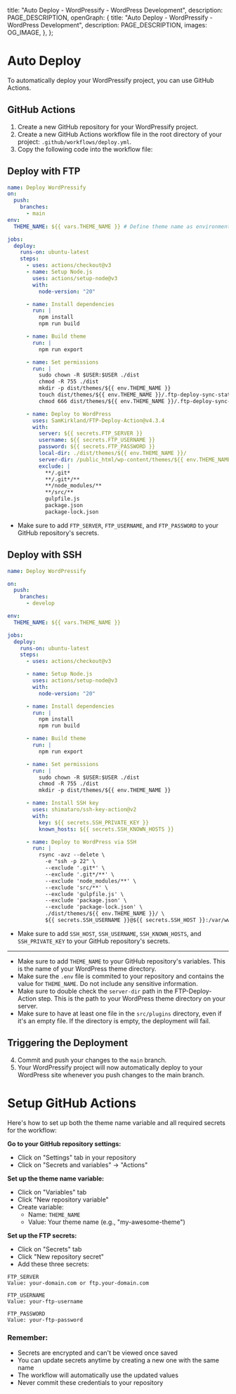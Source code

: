 
  title: "Auto Deploy - WordPressify - WordPress Development",
  description: PAGE_DESCRIPTION,
  openGraph: {
    title: "Auto Deploy - WordPressify - WordPress Development",
    description: PAGE_DESCRIPTION,
    images: OG_IMAGE,
  },
};

# Auto Deploy

To automatically deploy your WordPressify project, you can use GitHub Actions.

## GitHub Actions

1. Create a new GitHub repository for your WordPressify project.
2. Create a new GitHub Actions workflow file in the root directory of your project: <code>.github/workflows/deploy.yml</code>.
3. Copy the following code into the workflow file:

## Deploy with FTP

```yaml
name: Deploy WordPressify
on:
  push:
    branches:
      - main
env:
  THEME_NAME: ${{ vars.THEME_NAME }} # Define theme name as environment variable

jobs:
  deploy:
    runs-on: ubuntu-latest
    steps:
      - uses: actions/checkout@v3
      - name: Setup Node.js
        uses: actions/setup-node@v3
        with:
          node-version: "20"

      - name: Install dependencies
        run: |
          npm install
          npm run build

      - name: Build theme
        run: |
          npm run export

      - name: Set permissions
        run: |
          sudo chown -R $USER:$USER ./dist
          chmod -R 755 ./dist
          mkdir -p dist/themes/${{ env.THEME_NAME }}
          touch dist/themes/${{ env.THEME_NAME }}/.ftp-deploy-sync-state.json
          chmod 666 dist/themes/${{ env.THEME_NAME }}/.ftp-deploy-sync-state.json

      - name: Deploy to WordPress
        uses: SamKirkland/FTP-Deploy-Action@v4.3.4
        with:
          server: ${{ secrets.FTP_SERVER }}
          username: ${{ secrets.FTP_USERNAME }}
          password: ${{ secrets.FTP_PASSWORD }}
          local-dir: ./dist/themes/${{ env.THEME_NAME }}/
          server-dir: /public_html/wp-content/themes/${{ env.THEME_NAME }}/
          exclude: |
            **/.git*
            **/.git*/**
            **/node_modules/**
            **/src/**
            gulpfile.js
            package.json
            package-lock.json
```

- Make sure to add <code>FTP_SERVER</code>, <code>FTP_USERNAME</code>, and <code>FTP_PASSWORD</code> to your GitHub repository's secrets.

## Deploy with SSH

```yaml
name: Deploy WordPressify

on:
  push:
    branches:
      - develop

env:
  THEME_NAME: ${{ vars.THEME_NAME }}

jobs:
  deploy:
    runs-on: ubuntu-latest
    steps:
      - uses: actions/checkout@v3

      - name: Setup Node.js
        uses: actions/setup-node@v3
        with:
          node-version: "20"

      - name: Install dependencies
        run: |
          npm install
          npm run build

      - name: Build theme
        run: |
          npm run export

      - name: Set permissions
        run: |
          sudo chown -R $USER:$USER ./dist
          chmod -R 755 ./dist
          mkdir -p dist/themes/${{ env.THEME_NAME }}

      - name: Install SSH key
        uses: shimataro/ssh-key-action@v2
        with:
          key: ${{ secrets.SSH_PRIVATE_KEY }}
          known_hosts: ${{ secrets.SSH_KNOWN_HOSTS }}

      - name: Deploy to WordPress via SSH
        run: |
          rsync -avz --delete \
            -e "ssh -p 22" \
            --exclude '.git*' \
            --exclude '.git*/**' \
            --exclude 'node_modules/**' \
            --exclude 'src/**' \
            --exclude 'gulpfile.js' \
            --exclude 'package.json' \
            --exclude 'package-lock.json' \
            ./dist/themes/${{ env.THEME_NAME }}/ \
            ${{ secrets.SSH_USERNAME }}@${{ secrets.SSH_HOST }}:/var/www/riangle/wordpress/wp-content/themes/${{ env.THEME_NAME }}/
```

- Make sure to add <code>SSH_HOST</code>, <code>SSH_USERNAME</code>, <code>SSH_KNOWN_HOSTS</code>, and <code>SSH_PRIVATE_KEY</code> to your GitHub repository's secrets.

---

- Make sure to add <code>THEME_NAME</code> to your GitHub repository's variables. This is the name of your WordPress theme directory.
- Make sure the <code>.env</code> file is commited to your repository and contains the value for <code>THEME_NAME</code>. Do not include any sensitive information.
- Make sure to double check the <code>server-dir</code> path in the FTP-Deploy-Action step. This is the path to your WordPress theme directory on your server.
- Make sure to have at least one file in the <code>src/plugins</code> directory, even if it's an empty file. If the directory is empty, the deployment will fail.


## Triggering the Deployment

4. Commit and push your changes to the <code>main</code> branch.
5. Your WordPressify project will now automatically deploy to your WordPress site whenever you push changes to the main branch.

# Setup GitHub Actions

Here's how to set up both the theme name variable and all required secrets for the workflow:

**Go to your GitHub repository settings:**

- Click on "Settings" tab in your repository
- Click on "Secrets and variables" → "Actions"


**Set up the theme name variable:**

- Click on "Variables" tab
- Click "New repository variable"
- Create variable:
  - Name: <code>THEME_NAME</code>
  - Value: Your theme name  (e.g., "my-awesome-theme")


**Set up the FTP secrets:**

- Click on "Secrets" tab
- Click "New repository secret"
- Add these three secrets:

```
FTP_SERVER
Value: your-domain.com or ftp.your-domain.com

FTP_USERNAME
Value: your-ftp-username

FTP_PASSWORD
Value: your-ftp-password
```

### Remember:

- Secrets are encrypted and can't be viewed once saved
- You can update secrets anytime by creating a new one with the same name
- The workflow will automatically use the updated values
- Never commit these credentials to your repository

